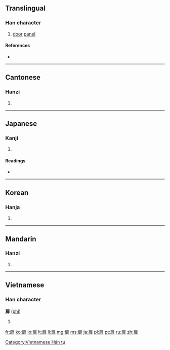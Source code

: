 ==Translingual==
{{ja-forms|[[扉]]|[[扉]]|[[扉]]}}
===Han character===
{{Han char|rn=63|rad=戶|as=08|sn=12|four=3021<sub>1</sub>|canj=竹尸中一卜 (HSLMY), 戈尸中一卜 (ISLMY)}}

# [[door]] [[panel]]

====References====
* {{Han ref|kx=0416.190|dkj=11750|dj=0761.230|hdz=32264.080|uh=6249|ud=25161|bh=B476|bd=46198}}

----

==Cantonese==

===Hanzi===
{{yue-hanzi|jyut=|y=fei1}}

# {{defn|lang=yue|sort=戶08}}

----

==Japanese==

===Kanji===
{{ja-kanji|grade=c|rs=戶08}}

# {{defn|lang=ja|sort=戶08}}

====Readings====
* {{ja-readings|on=[[ひ]] (hi)|kun=[[とびら]] (tobira)}}

----

==Korean==

===Hanja===
{{ko-hanja|hangeul=비|eumhun=|rv=bi|mr=pi|y=pi}}

# {{defn|lang=ko|sort=戶08}}

----

==Mandarin==

===Hanzi===
{{cmn-hanzi|pin=[[fēi]] ([[fei1]])|wg=fei<sup>1</sup>}}

# {{defn|lang=cmn|sort=戶08}}

----

==Vietnamese==

===Han character===
'''扉''' ([[phi]])

# {{defn|lang=vi}}

[[Category:Vietnamese Hán tự]]

[[fr:扉]]
[[ko:扉]]
[[lo:扉]]
[[lt:扉]]
[[li:扉]]
[[mg:扉]]
[[ms:扉]]
[[ja:扉]]
[[pl:扉]]
[[pt:扉]]
[[ru:扉]]
[[zh:扉]]